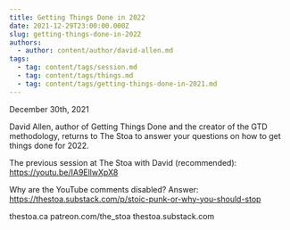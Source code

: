 ```yaml
---
title: Getting Things Done in 2022
date: 2021-12-29T23:00:00.000Z
slug: getting-things-done-in-2022
authors:
  - author: content/author/david-allen.md
tags:
  - tag: content/tags/session.md
  - tag: content/tags/things.md
  - tag: content/tags/getting-things-done-in-2021.md
---
```


December 30th, 2021

David Allen, author of Getting Things Done and the creator of the GTD methodology, returns to The Stoa to answer your questions on how to get things done for 2022.

The previous session at The Stoa with David (recommended): https://youtu.be/IA9EllwXpX8

Why are the YouTube comments disabled? Answer: https://thestoa.substack.com/p/stoic-punk-or-why-you-should-stop

thestoa.ca
patreon.com/the_stoa
thestoa.substack.com
